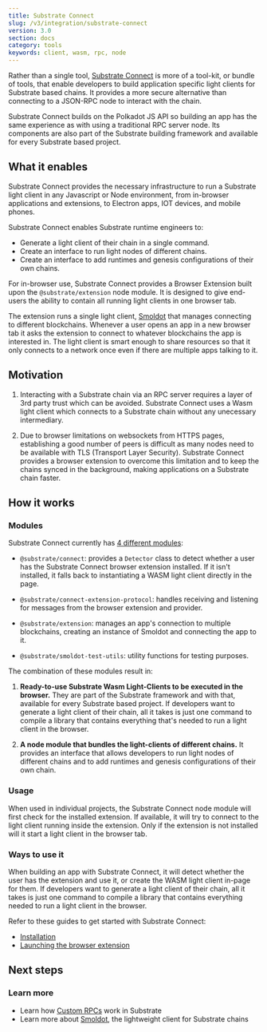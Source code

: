 ```yaml
---
title: Substrate Connect 
slug: /v3/integration/substrate-connect
version: 3.0 
section: docs
category: tools
keywords: client, wasm, rpc, node
---
```


Rather than a single tool, [Substrate Connect](https://paritytech.github.io/substrate-connect/) is
more of a tool-kit, or bundle of tools, that enable developers to build application specific light
clients for Substrate based chains. It provides a more secure alternative than connecting to
a JSON-RPC node to interact with the chain.

Substrate Connect builds on the Polkadot JS API so building an app has the same experience as with
using a traditional RPC server node. Its components are also part of the Substrate building
framework and available for every Substrate based project.

## What it enables

Substrate Connect provides the necessary infrastructure to run a Substrate light client in any
Javascript or Node environment, from in-browser applications and extensions, to Electron apps,
IOT devices, and mobile phones.

Substrate Connect enables Substrate runtime engineers to:

-  Generate a light client of their chain in a single command.
-  Create an interface to run light nodes of different chains.
-  Create an interface to add runtimes and genesis configurations of their own chains.

For in-browser use, Substrate Connect provides a Browser Extension built upon the
`@substrate/extension` node module. It is designed to give end-users the ability to contain all
running light clients in one browser tab.

The extension runs a single light client, [Smoldot](https://github.com/paritytech/smoldot) that
manages connecting to different blockchains. Whenever a user opens an app in a new browser tab it
asks the extension to connect to whatever blockchains the app is interested in. The light client is
smart enough to share resources so that it only connects to a network once even if there are
multiple apps talking to it.

## Motivation

1. Interacting with a Substrate chain via an RPC server requires a layer of 3rd party trust which
can be avoided. Substrate Connect uses a Wasm light client which connects to a Substrate chain
without any unecessary intermediary.

2. Due to browser limitations on websockets from HTTPS pages, establishing a good number of peers
is difficult as many nodes need to be available with TLS (Transport Layer Security). Substrate
Connect provides a browser extension to overcome this limitation and to keep the chains synced in
the background, making applications on a Substrate chain faster.

## How it works

### Modules

Substrate Connect currently has
[4 different modules](https://paritytech.github.io/substrate-connect/api/modules.html):

- `@substrate/connect`: provides a `Detector` class to detect whether a user has the Substrate
Connect browser extension installed. If it isn't installed, it falls back to instantiating a WASM
light client directly in the page.

- `@substrate/connect-extension-protocol`: handles receiving and listening for messages from the
browser extension and provider.

- `@substrate/extension`: manages an app's connection to multiple blockchains, creating an instance
of Smoldot and connecting the app to it.

- `@substrate/smoldot-test-utils`: utility functions for testing purposes.

The combination of these modules result in: 

1. **Ready-to-use Substrate Wasm Light-Clients to be executed in the browser.** They are part of
the Substrate framework and with that, available for every Substrate based project. If developers
want to generate a light client of their chain, all it takes is just one command to compile a
library that contains everything that's needed to run a light client in the browser.

2. **A node module that bundles the light-clients of different chains.** It provides an interface
that allows developers to run light nodes of different chains and to add runtimes and genesis
configurations of their own chain.

### Usage

When used in individual projects, the Substrate Connect node module will first check for the
installed extension. If available, it will try to connect to the light client running inside the
extension. Only if the extension is not installed will it start a light client in the browser tab.

### Ways to use it 

When building an app with Substrate Connect, it will detect whether the user has the extension and
use it, or create the WASM light client in-page for them. If developers want to generate a light
client of their chain, all it takes is just one command to compile a library that contains
everything needed to run a light client in the browser.

Refer to these guides to get started with Substrate Connect:

- [Installation](https://github.com/paritytech/substrate-connect#getting-started)
- [Launching the browser extension](https://github.com/paritytech/substrate-connect/tree/master/projects/extension)

## Next steps

### Learn more

- Learn how [Custom RPCs](/v3/runtime/custom-rpcs) work in Substrate 
- Learn more about [Smoldot](https://github.com/paritytech/smoldot), the lightweight client for Substrate chains
